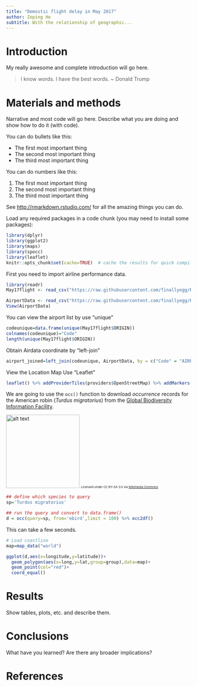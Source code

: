 ```yaml
---
title: "Demostic flight delay in May 2017"
author: Zeping He
subtitle: With the relationship of geographic...
---
```


# Introduction
My really awesome and complete introduction will go here.  

> I know words.  I have the best words.  ~ Donald Trump

# Materials and methods

Narrative and most code will go here.  Describe what you are doing and show how to do it (with code).

You can do bullets like this:

* The first most important thing
* The second most important thing
* The third most important thing

You can do numbers like this:

1. The first most important thing
2. The second most important thing
3. The third most important thing

See [http://rmarkdown.rstudio.com/](http://rmarkdown.rstudio.com/) for all the amazing things you can do.

Load any required packages in a code chunk (you may need to install some packages):

```r
library(dplyr)
library(ggplot2)
library(maps)
library(spocc)
library(leaflet)
knitr::opts_chunk$set(cache=TRUE)  # cache the results for quick compiling
```

First you need to import airline performance data.
```r
library(readr)
May17flight <- read_csv("https://raw.githubusercontent.com/finallyegg/RDataScience_Project/master/May17flight.csv")

AirportData <- read_csv("https://raw.githubusercontent.com/finallyegg/RDataScience_Project/master/AirportData.csv")
View(AirportData)

```

You can view the airport list by use "unique"
```r
codeunique=data.frame(unique(May17flight$ORIGIN))
colnames(codeunique)="Code"
length(unique(May17flight$ORIGIN))
```

Obtain Airdata coordinate by "left-join"
```r
airport_joined=left_join(codeunique, AirportData, by = c("Code" = "AIRPORT"))

```

View the Location Map Use "Leaflet"
```r
leaflet() %>% addProviderTiles(providers$OpenStreetMap) %>% addMarkers(airport_joined$LONGITUDE,airport_joined$LATITUDE,popup=airport_joined$DISPLAY_AIRPORT_NAME,clusterOptions = markerClusterOptions())
```




We are going to use the `occ()` function to download _occurrence_ records for the American robin (_Turdus migratorius_) from the [Global Biodiversity Information Facility](gbif.org).

<img src="https://upload.wikimedia.org/wikipedia/commons/b/b8/Turdus-migratorius-002.jpg" alt="alt text" width="200">
<small><small><small>Licensed under CC BY-SA 3.0 via [Wikimedia Commons](https://commons.wikimedia.org/wiki/File:Turdus-migratorius-002.jpg#/media/File:Turdus-migratorius-002.jpg)</small></small></small>

```r
## define which species to query
sp='Turdus migratorius'

## run the query and convert to data.frame()
d = occ(query=sp, from='ebird',limit = 100) %>% occ2df()
```
This can take a few seconds.

```r
# Load coastline
map=map_data("world")

ggplot(d,aes(x=longitude,y=latitude))+
  geom_polygon(aes(x=long,y=lat,group=group),data=map)+
  geom_point(col="red")+
  coord_equal()
```


# Results

Show tables, plots, etc. and describe them.

# Conclusions

What have you learned?  Are there any broader implications?

# References

